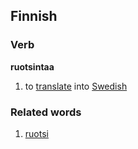 ==Finnish==
===Verb===
'''ruotsintaa'''
#to [[translate]] into [[Swedish]]

===Related words===
#[[ruotsi]]